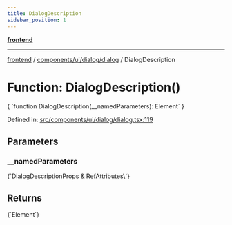 ```yaml
---
title: DialogDescription
sidebar_position: 1
---
```



[**frontend**](../../../../..)

***

[frontend](../../../../..) / [components/ui/dialog/dialog](..) / DialogDescription

# Function: DialogDescription()

<CodeBlock language="ts">
{ `function DialogDescription(__namedParameters): Element` }
</CodeBlock>

Defined in: [src/components/ui/dialog/dialog.tsx:119](https://github.com/svsticky/CommitteeClash/blob/8a31d8fc8422df670b3b4cb3b5fd558ecdeabb90/frontend/src/components/ui/dialog/dialog.tsx#L119)

## Parameters

### \_\_namedParameters
<CodeBlock language="ts">
{`DialogDescriptionProps & RefAttributes\<HTMLParagraphElement\>`}
</CodeBlock>

## Returns
<CodeBlock language="ts">
{`Element`}
</CodeBlock>
